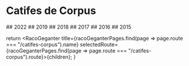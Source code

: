 
# Catifes de Corpus

<Grid container spacing={2}>
  <Grid item xs={6} md={2}>
    ## 2022
    <Link href="/dissenys-catifes-corpus/disseny-catifa-corpus-2022.jpg" target="_blank">
      <FullSizeImage image={DissenyCatifaCorpus2022} alt="Disseny de la catifa de Corpus de 2022" mb={0} width={200} />
    </Link>
  </Grid>
  <Grid item xs={6} md={2}>
    ## 2019
    <Link href="/dissenys-catifes-corpus/disseny-catifa-corpus-2019.jpg" target="_blank">
      <FullSizeImage image={DissenyCatifaCorpus2019} alt="Disseny de la catifa de Corpus de 2019" mb={0} width={200} />
    </Link>
  </Grid>
  <Grid item xs={6} md={2}>
    ## 2018
    <Link href="/dissenys-catifes-corpus/disseny-catifa-corpus-2018.jpg" target="_blank">
      <FullSizeImage image={DissenyCatifaCorpus2018} alt="Disseny de la catifa de Corpus de 2018" mb={0} width={200} />
    </Link>
  </Grid>
  <Grid item xs={6} md={2}>
    ## 2017
    <Link href="/dissenys-catifes-corpus/disseny-catifa-corpus-2017.jpg" target="_blank">
      <FullSizeImage image={DissenyCatifaCorpus2017} alt="Disseny de la catifa de Corpus de 2017" mb={0} width={200} />
    </Link>
  </Grid>
  <Grid item xs={6} md={2}>
    ## 2016
    <Link href="/dissenys-catifes-corpus/disseny-catifa-corpus-2016.jpg" target="_blank">
      <FullSizeImage image={DissenyCatifaCorpus2016} alt="Disseny de la catifa de Corpus de 2016" mb={0} width={200} />
    </Link>
  </Grid>
  <Grid item xs={6} md={2}>
    ## 2015
    <Link href="/dissenys-catifes-corpus/disseny-catifa-corpus-2015.jpg" target="_blank">
      <FullSizeImage image={DissenyCatifaCorpus2015} alt="Disseny de la catifa de Corpus de 2015" mb={0} width={200} />
    </Link>
  </Grid>
</Grid>

  return <RacoGeganter
    title={racoGeganterPages.find(page => page.route === "/catifes-corpus").name}
    selectedRoute={racoGeganterPages.find(page => page.route === "/catifes-corpus").route}>{children}</RacoGeganter>;
}
